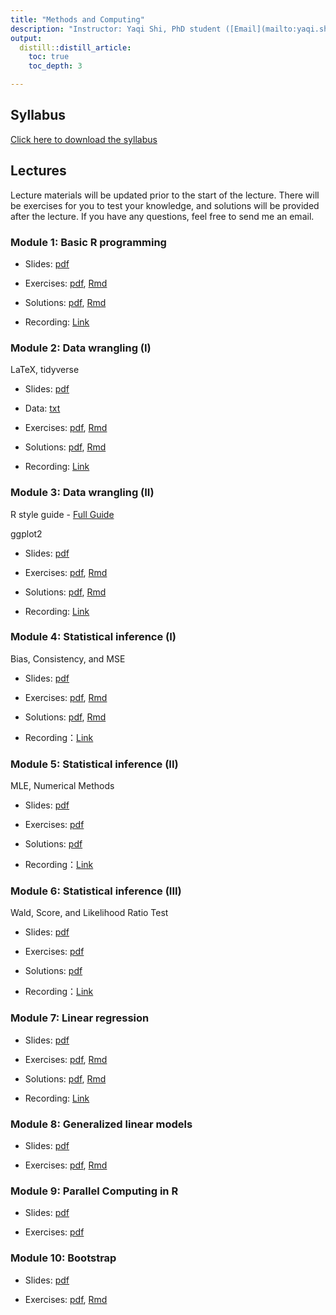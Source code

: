 ```yaml
---
title: "Methods and Computing"
description: "Instructor: Yaqi Shi, PhD student ([Email](mailto:yaqi.shi@mail.utoronto.ca))"
output:
  distill::distill_article:
    toc: true
    toc_depth: 3

---
```


## Syllabus

[Click here to download the syllabus](Computing/2024/syllabus_computing.pdf)



## Lectures

Lecture materials will be updated prior to the start of the lecture. There will be exercises for you to test your knowledge, and solutions will be provided after the lecture. If you have any questions, feel free to send me an email.

### Module 1: Basic R programming

- Slides: [pdf](Computing/2024/Slides/mod1.pdf) 

- Exercises: [pdf](Computing/2024/Exercises/ex1.pdf), [Rmd](Computing/2024/Exercises/ex1.Rmd)

- Solutions: [pdf](Computing/2024/Solutions/sol1.pdf), [Rmd](Computing/2024/Solutions/sol1.Rmd)

- Recording: [Link](https://play.library.utoronto.ca/embed/2512caddaa6f822e94ba7afc1cecba9b)


### Module 2: Data wrangling (I)

LaTeX, tidyverse

- Slides: [pdf](Computing/2024/Slides/mod2.pdf) 

- Data: [txt](Computing/2024/Slides/mtcars.txt)

- Exercises: [pdf](Computing/2024/Exercises/ex2.pdf), [Rmd](Computing/2024/Exercises/ex2.Rmd)

- Solutions: [pdf](Computing/2024/Solutions/sol2.pdf), [Rmd](Computing/2024/Solutions/sol2.Rmd)

- Recording: [Link](https://play.library.utoronto.ca/watch/8cff1267e03eabbdfb8765f07e7d4e90)



### Module 3: Data wrangling (II)

R style guide
- [Full Guide](https://style.tidyverse.org)

ggplot2

- Slides: [pdf](Computing/2024/Slides/mod3.pdf) 

- Exercises: [pdf](Computing/2024/Exercises/ex3.pdf), [Rmd](Computing/2024/Exercises/ex3.Rmd)

- Solutions: [pdf](Computing/2024/Solutions/sol3.pdf), [Rmd](Computing/2024/Solutions/sol3.Rmd)

- Recording: [Link](https://play.library.utoronto.ca/watch/25639982c061c5bad7033589da27df40)

 
### Module 4: Statistical inference (I)

Bias, Consistency, and MSE

- Slides: [pdf](Computing/2024/Slides/mod4.pdf) 

- Exercises: [pdf](Computing/2024/Exercises/ex4.pdf), [Rmd](Computing/2024/Exercises/ex4.Rmd)

- Solutions: [pdf](Computing/2024/Solutions/sol4.pdf), [Rmd](Computing/2024/Solutions/sol4.Rmd)
 
- Recording：[Link](https://play.library.utoronto.ca/watch/658b73dd8cac7c748e00a43c3b211a2f)

### Module 5: Statistical inference (II)

MLE, Numerical Methods

- Slides: [pdf](Computing/2024/Slides/mod5.pdf) 

- Exercises: [pdf](Computing/2024/Exercises/ex5.pdf)

- Solutions: [pdf](Computing/2024/Solutions/sol5.pdf)

- Recording：[Link](https://play.library.utoronto.ca/watch/882a1e7804b0d04ad98bd006fcfdd400)


### Module 6: Statistical inference (III)

Wald, Score, and Likelihood Ratio Test

- Slides: [pdf](Computing/2024/Slides/mod6.pdf) 

- Exercises: [pdf](Computing/2024/Exercises/ex6.pdf)

- Solutions: [pdf](Computing/2022/Solutions/sol6.pdf)

- Recording：[Link](https://play.library.utoronto.ca/watch/47239f4d003313eddd2b843bff3a7760)


### Module 7: Linear regression 

- Slides: [pdf](Computing/2024/Slides/mod7.pdf) 

- Exercises: [pdf](Computing/2024/Exercises/ex7.pdf), [Rmd](Computing/2024/Exercises/ex7.Rmd)

- Solutions: [pdf](Computing/2024/Solutions/sol7.pdf), [Rmd](Computing/2024/Solutions/sol7.Rmd)

- Recording: [Link](https://play.library.utoronto.ca/watch/c886222f7d08bc3b40f628338eba617d)


### Module 8: Generalized linear models

- Slides: [pdf](Computing/2024/Slides/mod8.pdf) 

- Exercises: [pdf](Computing/2024/Exercises/ex8.pdf),  [Rmd](Computing/2024/Exercises/ex8.Rmd)

<!--

- Solution: [pdf](Computing/2024/Solutions/sol8.pdf), [Rmd](Computing/2024/Solutions/sol8.Rmd)

- Recording: [Link]()
-->


### Module 9: Parallel Computing in R


- Slides: [pdf](Computing/2024/Slides/mod9.pdf) 

- Exercises: [pdf](Computing/2024/Exercises/ex9.pdf)

<!--
- Solution: [pdf](Computing/2024/Solutions/sol9.pdf), [Rmd](Computing/2024/Solutions/sol9.Rmd)

- Recording: [Link]()
-->


### Module 10: Bootstrap

- Slides: [pdf](Computing/2024/Slides/mod10.pdf) 

- Exercises: [pdf](Computing/2024/Exercises/ex10.pdf),  [Rmd](Computing/2024/Exercises/ex10.Rmd)

<!-- 
- Solution: [pdf](Computing/2024/Solutions/sol10.pdf), [Rmd](Computing/2024/Solutions/sol10.Rmd)

- Recording: [Link]()

-->